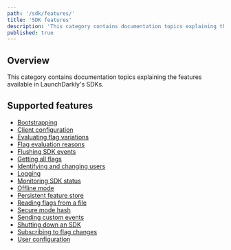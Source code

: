 ```yaml
---
path: '/sdk/features/'
title: 'SDK features'
description: 'This category contains documentation topics explaining the features available in LaunchDarkly''s SDKs.'
published: true
---
```


## Overview

This category contains documentation topics explaining the features available in LaunchDarkly's SDKs.

## Supported features

* [Bootstrapping](/sdk/features/bootstrapping)
* [Client configuration](/sdk/features/config)
* [Evaluating flag variations](/sdk/features/variation)
* [Flag evaluation reasons](/sdk/features/variationdetail)
* [Flushing SDK events](/sdk/features/flush)
* [Getting all flags](/sdk/features/all-flags)
* [Identifying and changing users](/sdk/features/identify)
* [Logging](/sdk/features/logging)
* [Monitoring SDK status](/sdk/features/monitoring)
* [Offline mode](/sdk/features/offline-mode)
* [Persistent feature store](/sdk/features/database-integrations)
* [Reading flags from a file](/sdk/features/flags-from-files)
* [Secure mode hash](/sdk/features/secure-mode)
* [Sending custom events](/sdk/features/track)
* [Shutting down an SDK](/sdk/features/shutdown)
* [Subscribing to flag changes](/sdk/features/flag-changes)
* [User configuration](/sdk/features/user-config)
